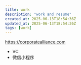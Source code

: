 ---
title: work
description: "work and resume"
created_at: 2025-06-13T18:54:36Z
updated_at: 2025-06-13T18:54:36Z
tags: [work]
---

https://corporatealliance.com

- VC
- 微信小程序